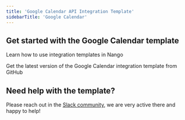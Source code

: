 ```yaml
---
title: 'Google Calendar API Integration Template'
sidebarTitle: 'Google Calendar'
---
```


## Get started with the Google Calendar template

<Card title="How to use integration templates"
      href="/understand/concepts/templates"
      icon="book-open">
    Learn how to use integration templates in Nango
</Card>

<Card title="Get the Google Calendar template"
      href="https://github.com/NangoHQ/nango/tree/master/integration-templates/google-calendar"
      icon="github">
    Get the latest version of the Google Calendar integration template from GitHub
</Card>

## Need help with the template?
Please reach out in the [Slack community](https://nango.dev/slack), we are very active there and happy to help!